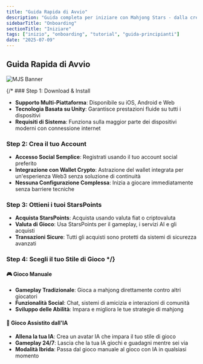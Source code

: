 ```yaml
---
title: "Guida Rapida di Avvio"
description: "Guida completa per iniziare con Mahjong Stars - dalla creazione dell'account alla tua prima partita con intelligenza artificiale"
sidebarTitle: "Onboarding"
sectionTitle: "Iniziare"
tags: ["inizio", "onboarding", "tutorial", "guida-principianti"]
date: "2025-07-09"
---
```


## Guida Rapida di Avvio

![MJS Banner](/static/images/comingsoon.webp)

{/* ### Step 1: Download & Install
- **Supporto Multi-Piattaforma**: Disponibile su iOS, Android e Web
- **Tecnologia Basata su Unity**: Garantisce prestazioni fluide su tutti i dispositivi
- **Requisiti di Sistema**: Funziona sulla maggior parte dei dispositivi moderni con connessione internet

### Step 2: Crea il tuo Account
- **Accesso Social Semplice**: Registrati usando il tuo account social preferito
- **Integrazione con Wallet Crypto**: Astrazione del wallet integrata per un'esperienza Web3 senza soluzione di continuità
- **Nessuna Configurazione Complessa**: Inizia a giocare immediatamente senza barriere tecniche

### Step 3: Ottieni i tuoi StarsPoints
- **Acquista StarsPoints**: Acquista usando valuta fiat o criptovaluta
- **Valuta di Gioco**: Usa StarsPoints per il gameplay, i servizi AI e gli acquisti
- **Transazioni Sicure**: Tutti gli acquisti sono protetti da sistemi di sicurezza avanzati

### Step 4: Scegli il tuo Stile di Gioco */}

#### 🎮 Gioco Manuale
- **Gameplay Tradizionale**: Gioca a mahjong direttamente contro altri giocatori
- **Funzionalità Social**: Chat, sistemi di amicizia e interazioni di comunità
- **Sviluppo delle Abilità**: Impara e migliora le tue strategie di mahjong

#### 🤖 Gioco Assistito dall'IA
- **Allena la tua IA**: Crea un avatar IA che impara il tuo stile di gioco
- **Gameplay 24/7**: Lascia che la tua IA giochi e guadagni mentre sei via
- **Modalità Ibrida**: Passa dal gioco manuale al gioco con IA in qualsiasi momento